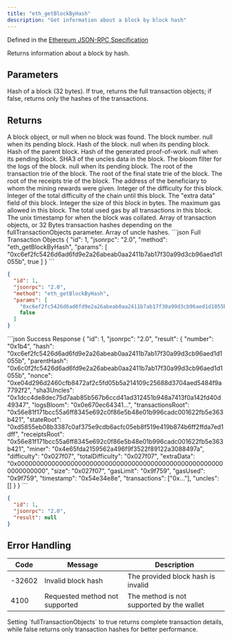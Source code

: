 ```yaml
---
title: "eth_getBlockByHash"
description: "Get information about a block by block hash"
---
```


Defined in the [Ethereum JSON-RPC Specification](https://ethereum.org/en/developers/docs/apis/json-rpc/)

<Info>
Returns information about a block by hash.
</Info>

## Parameters

<ParamField body="blockHash" type="string" required>
Hash of a block (32 bytes).
</ParamField>

<ParamField body="fullTransactionObjects" type="boolean" required>
If true, returns the full transaction objects; if false, returns only the hashes of the transactions.
</ParamField>

## Returns

<ResponseField name="result" type="object">
A block object, or null when no block was found.

<Expandable title="Block object properties">
<ResponseField name="number" type="string">
The block number. null when its pending block.
</ResponseField>

<ResponseField name="hash" type="string">
Hash of the block. null when its pending block.
</ResponseField>

<ResponseField name="parentHash" type="string">
Hash of the parent block.
</ResponseField>

<ResponseField name="nonce" type="string">
Hash of the generated proof-of-work. null when its pending block.
</ResponseField>

<ResponseField name="sha3Uncles" type="string">
SHA3 of the uncles data in the block.
</ResponseField>

<ResponseField name="logsBloom" type="string">
The bloom filter for the logs of the block. null when its pending block.
</ResponseField>

<ResponseField name="transactionsRoot" type="string">
The root of the transaction trie of the block.
</ResponseField>

<ResponseField name="stateRoot" type="string">
The root of the final state trie of the block.
</ResponseField>

<ResponseField name="receiptsRoot" type="string">
The root of the receipts trie of the block.
</ResponseField>

<ResponseField name="miner" type="string">
The address of the beneficiary to whom the mining rewards were given.
</ResponseField>

<ResponseField name="difficulty" type="string">
Integer of the difficulty for this block.
</ResponseField>

<ResponseField name="totalDifficulty" type="string">
Integer of the total difficulty of the chain until this block.
</ResponseField>

<ResponseField name="extraData" type="string">
The "extra data" field of this block.
</ResponseField>

<ResponseField name="size" type="string">
Integer the size of this block in bytes.
</ResponseField>

<ResponseField name="gasLimit" type="string">
The maximum gas allowed in this block.
</ResponseField>

<ResponseField name="gasUsed" type="string">
The total used gas by all transactions in this block.
</ResponseField>

<ResponseField name="timestamp" type="string">
The unix timestamp for when the block was collated.
</ResponseField>

<ResponseField name="transactions" type="array">
Array of transaction objects, or 32 Bytes transaction hashes depending on the fullTransactionObjects parameter.
</ResponseField>

<ResponseField name="uncles" type="array">
Array of uncle hashes.
</ResponseField>
</Expandable>
</ResponseField>

<RequestExample>
```json Full Transaction Objects
{
  "id": 1,
  "jsonrpc": "2.0",
  "method": "eth_getBlockByHash",
  "params": [
    "0xc6ef2fc5426d6ad6fd9e2a26abeab0aa2411b7ab17f30a99d3cb96aed1d1055b",
    true
  ]
}
```

```json Transaction Hashes Only
{
  "id": 1,
  "jsonrpc": "2.0",
  "method": "eth_getBlockByHash",
  "params": [
    "0xc6ef2fc5426d6ad6fd9e2a26abeab0aa2411b7ab17f30a99d3cb96aed1d1055b",
    false
  ]
}
```
</RequestExample>

<ResponseExample>
```json Success Response
{
  "id": 1,
  "jsonrpc": "2.0",
  "result": {
    "number": "0x1b4",
    "hash": "0xc6ef2fc5426d6ad6fd9e2a26abeab0aa2411b7ab17f30a99d3cb96aed1d1055b",
    "parentHash": "0x6c0f2fc5426d6ad6fd9e2a26abeab0aa2411b7ab17f30a99d3cb96aed1d1055b",
    "nonce": "0xe04d296d2460cfb8472af2c5fd05b5a214109c25688d3704aed5484f9a7792f2",
    "sha3Uncles": "0x1dcc4de8dec75d7aab85b567b6ccd41ad312451b948a7413f0a142fd40d49347",
    "logsBloom": "0x0e670ec64341...",
    "transactionsRoot": "0x56e81f171bcc55a6ff8345e692c0f86e5b48e01b996cadc001622fb5e363b421",
    "stateRoot": "0xd5855eb08b3387c0af375e9cdb6acfc05eb8f519e419b874b6ff2ffda7ed1dff",
    "receiptsRoot": "0x56e81f171bcc55a6ff8345e692c0f86e5b48e01b996cadc001622fb5e363b421",
    "miner": "0x4e65fda2159562a496f9f3522f89122a3088497a",
    "difficulty": "0x027f07",
    "totalDifficulty": "0x027f07",
    "extraData": "0x0000000000000000000000000000000000000000000000000000000000000000",
    "size": "0x027f07",
    "gasLimit": "0x9f759",
    "gasUsed": "0x9f759",
    "timestamp": "0x54e34e8e",
    "transactions": ["0x..."],
    "uncles": []
  }
}
```

```json Not Found
{
  "id": 1,
  "jsonrpc": "2.0",
  "result": null
}
```
</ResponseExample>

## Error Handling

| Code   | Message                        | Description |
| ------ | ------------------------------ | ----------- |
| -32602 | Invalid block hash             | The provided block hash is invalid |
| 4100   | Requested method not supported | The method is not supported by the wallet |

<Info>
Setting `fullTransactionObjects` to true returns complete transaction details, while false returns only transaction hashes for better performance.
</Info>
